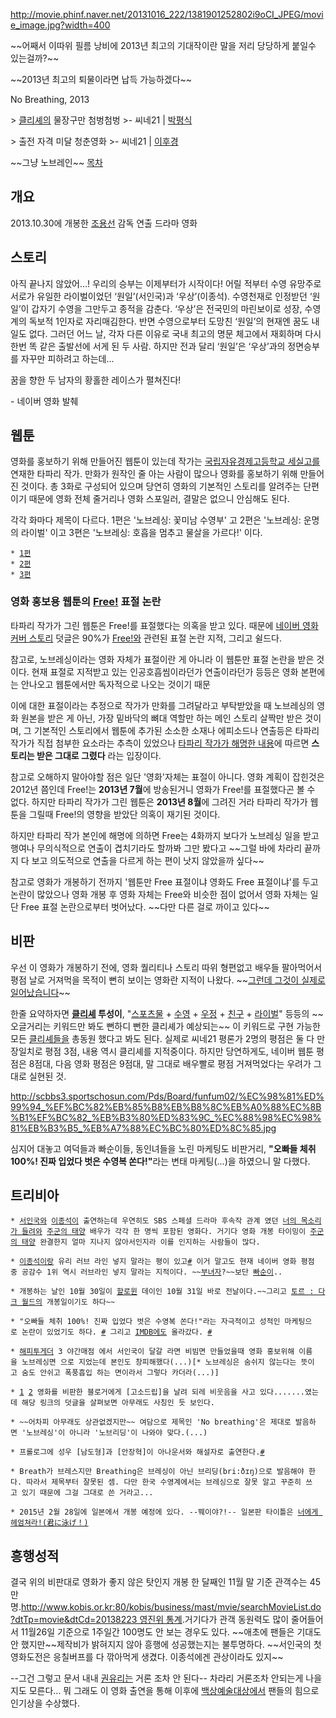 http://movie.phinf.naver.net/20131016_222/1381901252802i9oCI_JPEG/movie_image.jpg?width=400

~~어째서 이따위 필름 낭비에 2013년 최고의 기대작이란 말을 저리 당당하게 붙일수 있는걸까?~~

~~2013년 최고의 퇴물이라면 납득 가능하겠다~~

No Breathing, 2013

>{{{[별점 3.0]}}} [[클리셰]]의 물장구만 첨벙첨벙
>- 씨네21 | [[박평식]]

>{{{[별점 3.0]}}} 출전 자격 미달 청춘영화
>- 씨네21 | [[이후경]]


~~그냥 노브레인~~
[[목차]]
== 개요 ==
2013.10.30에 개봉한 [[조용선]] 감독 연출 드라마 영화

== 스토리 ==
아직 끝나지 않았어...! 
우리의 승부는 이제부터가 시작이다!
어릴 적부터 수영 유망주로 서로가 유일한 라이벌이었던 ‘원일’(서인국)과 ‘우상’(이종석). 
수영천재로 인정받던 ‘원일’이 갑자기 수영을 그만두고 종적을 감춘다. 
‘우상’은 전국민의 마린보이로 성장, 수영계의 독보적 1인자로 자리매김한다. 
반면 수영으로부터 도망친 ‘원일’의 현재엔 꿈도 내일도 없다. 
그러던 어느 날, 각자 다른 이유로 국내 최고의 명문 체고에서 재회하며 
다시 한번 똑 같은 출발선에 서게 된 두 사람. 
하지만 전과 달리 ‘원일’은 ‘우상’과의 정면승부를 자꾸만 피하려고 하는데... 
  
꿈을 향한 두 남자의 황홀한 레이스가 펼쳐진다!

- 네이버 영화 발췌

== 웹툰 ==
영화를 홍보하기 위해 만들어진 웹툰이 있는데 작가는 [[국립자유경제고등학교 세실고]]를 연재한 타파리 작가. 만화가 원작인 줄 아는 사람이 많으나 영화를 홍보하기 위해 만들어 진 것이다. 총 3화로 구성되어 있으며 당연히 영화의 기본적인 스토리를 알려주는 단편이기 때문에 영화 전체 줄거리나 영화 스포일러, 결말은 없으니 안심해도 된다.

각각 화마다 제목이 다르다. 1편은 '노브레싱: 꽃미남 수영부' 고 2편은 '노브레싱: 운명의 라이벌' 이고 3편은 '노브레싱: 호흡을 멈추고 물살을 가르다!' 이다.

 * [http://imgmovie.naver.com/design/preview/pic/20130904/0814.html 1편]
 * [http://imgmovie.naver.com/design/preview/pic/20130930/n/0925.html 2편]
 * [http://movie.naver.com/movie/mzine/cstory.nhn?nid=1800 3편]

=== 영화 홍보용 웹툰의 [[Free!]] 표절 논란 ===
타파리 작가가 그린 웹툰은 Free!를 표절했다는 의혹을 받고 있다. 때문에 [http://movie.naver.com/movie/mzine/cstory.nhn?nid=1800 네이버 영화 커버 스토리] 덧글은 90%가 [[Free!]]와 관련된 표절 논란 지적, 그리고 쉴드다.

참고로, 노브레싱이라는 영화 자체가 표절이란 게 아니라 이 웹툰만 표절 논란을 받은 것이다. 현재 표절로 지적받고 있는 인공호흡씸이라던가 연출이라던가 등등은 영화 본편에는 안나오고 웹툰에서만 독자적으로 나오는 것이기 때문

이에 대한 표절이라는 추정으로 작가가 만화를 그려달라고 부탁받았을 때 노브레싱의 영화 원본을 받은 게 아닌, 가장 밑바닥의 뼈대 역할만 하는 메인 스토리 살짝만 받은 것이며, 그 기본적인 스토리에서 웹툰에 추가된 소소한 소재나 에피소드나 연출등은 타파리 작가가 직접 첨부한 요소라는 추측이 있었으나 [https://twitter.com/thehattcho/statuses/441963512462442496 타파리 작가가 해명한 내용]에 따르면 '''스토리는 받은 그대로 그렸다''' 라는 입장이다.

참고로 오해하지 말아야할 점은 일단 '영화'자체는 표절이 아니다. 영화 계획이 잡힌것은 2012년 쯤인데 Free!는 '''2013년 7월'''에 방송된거니 영화가 Free!를 표절했다곤 볼 수 없다. 하지만 타파리 작가가 그린 웹툰은 '''2013년 8월'''에 그려진 거라 타파리 작가가 웹툰을 그릴때 Free!의 영향을 받았단 의혹이 재기된 것이다.

하지만 타파리 작가 본인에 해명에 의하면 Free는 4화까지 보다가 노브레싱 일을 받고 행여나 무의식적으로 연출이 겹치기라도 할까봐 그만 봤다고 ~~그럴 바에 차라리 끝까지 다 보고 의도적으로 연출을 다르게 하는 편이 낫지 않았을까 싶다~~

참고로 영화가 개봉하기 전까지 '웹툰만 Free 표절이냐 영화도 Free 표절이냐'를 두고 논란이 많았으나 영화 개봉 후 영화 자체는 Free와 비슷한 점이 없어서 영화 자체는 일단 Free 표절 논란으로부터 벗어났다. ~~다만 다른 걸로 까이고 있다~~

== 비판 ==
우선 이 영화가 개봉하기 전에, 영화 퀄리티나 스토리 따위 형편없고 배우들 팔아먹어서 평점 날로 거져먹을 목적이 뻔히 보이는 영화란 지적이 나왔다. ~~[[그런데 그것이 실제로 일어났습니다]]~~

한줄 요약하자면 '''[[클리셰]] 투성이''', "[[스포츠물]] + [[수영]] + [[우정]] + [[친구]] + [[라이벌]]" 등등의 ~~오글거리는 키워드만 봐도 뻔하디 뻔한 클리셰가 예상되는~~ 이 키워드로 구현 가능한 모든 [[클리셰]]들을 총동원 했다고 봐도 된다. 실제로 씨네21 평론가 2명의 평점은 둘 다 만장일치로 평점 3점, 내용 역시 클리셰를 지적중이다. 하지만 당연하게도, 네이버 웹툰 평점은 8점대, 다음 영화 평점은 9점대, 말 그대로 배우빨로 평점 거져먹었다는 우려가 그대로 실현된 것.

http://scbbs3.sportschosun.com/Pds/Board/funfum02/%EC%98%81%ED%99%94_%EF%BC%82%EB%85%B8%EB%B8%8C%EB%A0%88%EC%8B%B1%EF%BC%82_%EB%B3%80%ED%83%9C_%EC%88%98%EC%98%81%EB%B3%B5_%EB%A7%88%EC%BC%80%ED%8C%85.jpg

심지어 대놓고 여덕들과 빠순이들, 동인녀들을 노린 마케팅도 비판거리, '''"오빠들 체취 100%! 진짜 입었다 벗은 수영복 쏜다!"'''라는 변태 마케팅(…)을 하였으니 말 다했다.

== 트리비아 ==
 * [[서인국]]와 [[이종석]]이 출연하는데 우연히도 SBS 스페셜 드라마 후속작 관계 였던 [[너의 목소리가 들려]]와 [[주군의 태양]] 배우가 각각 한 명씩 포함된 영화다. 거기다 영화 개봉 타이밍이 [[주군의 태양]] 완결한지 얼마 지나지 않아서인지라 이를 인지하는 사람들이 많다.

 * [[이종석]]이랑 유리 러브 라인 넣지 말라는 평이 있고[http://movie.naver.com/movie/bi/mi/reviewread.nhn?nid=3116526&code=103762&pointAfterPanelPointYn=&pointAfterOrder=sympathyScore&pointAfterPage=1&pointBeforeInterestYn=&pointBeforePage=1&reviewOrder=&reviewPage=1#tab #] 이거 말고도 현재 네이버 영화 평점중 공감수 1위 역시 러브라인 넣지 말라는 지적이다. ~~[[부녀자]]?~~보단 [[빠순이]]..

 * 개봉하는 날인 10월 30일이 [[할로윈]] 데이인 10월 31일 바로 전날이다.~~그리고 [[토르 : 다크 월드]]의 개봉일이기도 하다~~

 * "오빠들 체취 100%! 진짜 입었다 벗은 수영복 쏜다!"라는 자극적이고 성적인 마케팅으로 논란이 있었기도 하다. [http://scbbs3.sportschosun.com/mboard.asp?strBoardID=funfum02&go=next&tpage=1&Action=view&intPage=1&intCategory=0&strSearchCategory=%7Cs_name%7Cs_subject%7C&strSearchWord=&intSeq=23627 #] 그리고 [[IMDB]]에도 올라갔다. [http://www.imdb.com/title/tt2917646/trivia?ref_=tt_trv_trv #]

 * [[해피투게더]] 3 야간매점 에서 서인국이 달갈 라면 비빔면 만들었을때 영화 홍보위해 이름을 노브레싱면 으로 지었는데 본인도 창피해했다(...)[* 노브레싱은 숨쉬지 않는다는 뜻이고 숨도 안쉬고 폭풍흡입 하는 면이라서 그렇다 카더라(...)]

 * [http://micsomm.egloos.com/578179] [http://micsomm.egloos.com/5781798] 영화를 비판한 블로거에게 [고소드립]을 날려 되레 비웃음을 사고 있다.......였는데 해당 링크의 덧글을 살펴보면 아무래도 사칭인 듯 보인다.

 * ~~어차피 아무래도 상관없겠지만~~ 여담으로 제목인 'No breathing'은 제대로 발음하면 '노브레싱'이 아니라 '노브리딩'이 나와야 맞다.(...)

 * 프롤로그에 성우 [남도형]과 [안장혁]이 아나운서와 해설자로 출연한다.[http://blog.naver.com/sojong23/150181959315 #]

 * Breath가 브레스지만 Breathing은 브레싱이 아닌 브리딩(bri:ðɪŋ)으로 발음해야 한다. 따라서 제목부터 잘못된 셈. 다만 한국 수영계에서는 브레싱으로 잘못 알고 꾸준히 쓰고 있기 때문에 그걸 그대로 쓴 거라고...

 * 2015년 2월 28일에 일본에서 개봉 예정에 있다. --뭬이야?!-- 일본판 타이틀은 [http://youtu.be/vuvcH_9-xP0 너에게 헤엄쳐라!(君に泳げ！)]
== 흥행성적 ==

결국 위의 비판대로 영화가 좋지 않은 탓인지 개봉 한 달째인 11월 말 기준 관객수는 45만명.[[http://www.kobis.or.kr:80/kobis/business/mast/mvie/searchMovieList.do?dtTp=movie&dtCd=20138223 영진위 통계]].거기다가 관객 동원력도 많이 줄어들어서 11월26일 기준으로 1주일간 100명도 안 보는 경우도 있다. ~~애초에 팬들은 기대도 안 했지만~~제작비가 밝혀지지 않아 흥행에 성공했는지는 불투명하다. ~~서인국의 첫 영화도전은 응칠버프를 다 깎아먹게 생겼다. 이종석에겐 관상이라도 있지~~

--그건 그렇고 문서 내내 [[권유리]]는 거론 조차 안 된다-- 차라리 거론조차 안되는게 나을지도 모른다... 뭐 그래도 이 영화 출연을 통해 이후에 [[백상예술대상]]에서 팬들의 힘으로 인기상을 수상했다.
